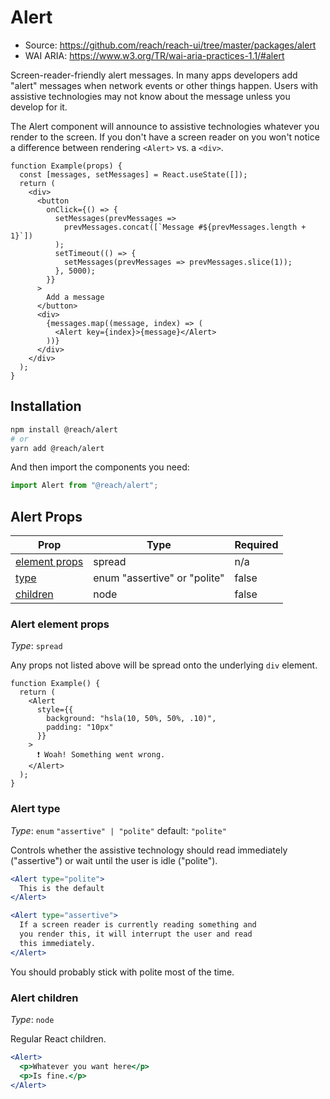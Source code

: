 
<SEO
  title="Alert"
  description="Accessible component to create alert messages for React"
/>

# Alert

- Source: https://github.com/reach/reach-ui/tree/master/packages/alert
- WAI ARIA: https://www.w3.org/TR/wai-aria-practices-1.1/#alert

Screen-reader-friendly alert messages. In many apps developers add "alert" messages when network events or other things happen. Users with assistive technologies may not know about the message unless you develop for it.

The Alert component will announce to assistive technologies whatever you render to the screen. If you don't have a screen reader on you won't notice a difference between rendering `<Alert>` vs. a `<div>`.

```jsx-live
function Example(props) {
  const [messages, setMessages] = React.useState([]);
  return (
    <div>
      <button
        onClick={() => {
          setMessages(prevMessages =>
            prevMessages.concat([`Message #${prevMessages.length + 1}`])
          );
          setTimeout(() => {
            setMessages(prevMessages => prevMessages.slice(1));
          }, 5000);
        }}
      >
        Add a message
      </button>
      <div>
        {messages.map((message, index) => (
          <Alert key={index}>{message}</Alert>
        ))}
      </div>
    </div>
  );
}
```

## Installation

```bash
npm install @reach/alert
# or
yarn add @reach/alert
```

And then import the components you need:

```js
import Alert from "@reach/alert";
```

## Alert Props

| Prop                                  | Type                         | Required |
| ------------------------------------- | ---------------------------- | -------- |
| [element props](#alert-element-props) | spread                       | n/a      |
| [type](#alert-type)                   | enum "assertive" or "polite" | false    |
| [children](#alert-children)           | node                         | false    |

### Alert element props

_Type_: `spread`

Any props not listed above will be spread onto the underlying `div` element.

```jsx-live
function Example() {
  return (
    <Alert
      style={{
        background: "hsla(10, 50%, 50%, .10)",
        padding: "10px"
      }}
    >
      ❗️ Woah! Something went wrong.
    </Alert>
  );
}
```

### Alert type

_Type_: `enum` `"assertive" | "polite"` default: `"polite"`

Controls whether the assistive technology should read immediately ("assertive") or wait until the user is idle ("polite").

```jsx
<Alert type="polite">
  This is the default
</Alert>

<Alert type="assertive">
  If a screen reader is currently reading something and
  you render this, it will interrupt the user and read
  this immediately.
</Alert>
```

You should probably stick with polite most of the time.

### Alert children

_Type_: `node`

Regular React children.

```jsx
<Alert>
  <p>Whatever you want here</p>
  <p>Is fine.</p>
</Alert>
```
